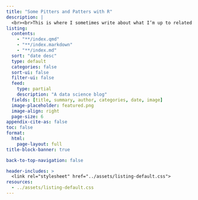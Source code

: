 ```yaml
---
title: "Some Pitters and Patters with R"
description: |
  <br><br>This is where I sometimes write about what I’m up to related to R, data science, and statistics. My dog, Millie, tags along in the thumbnails. I hope folks find some of these notes useful.<br>[Subscribe via RSS](/blog/index.xml)
listing: 
  contents: 
    - "**/index.qmd"
    - "**/index.markdown"
    - "**/index.md"
  sort: "date desc"
  type: default
  categories: false
  sort-ui: false
  filter-ui: false
  feed: 
    type: partial
    description: "A data science blog"
  fields: [title, summary, author, categories, date, image]
  image-placeholder: featured.png
  image-align: right
  page-size: 6
appendix-cite-as: false
toc: false
format: 
  html: 
    page-layout: full
title-block-banner: true

back-to-top-navigation: false

header-includes: >
  <link rel="stylesheet" href="../assets/listing-default.css">
resources:
  - ../assets/listing-default.css 
---
```


